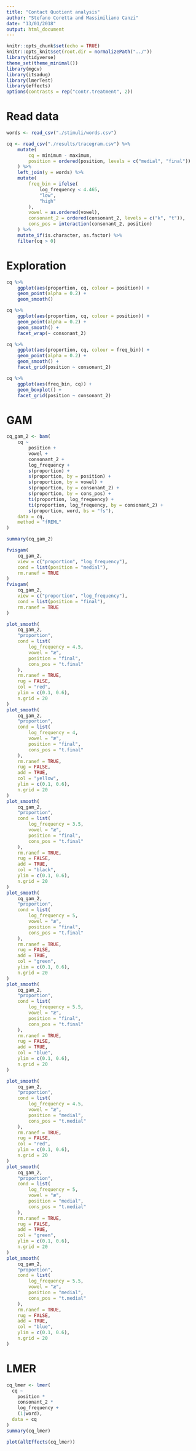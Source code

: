 ```yaml
---
title: "Contact Quotient analysis"
author: "Stefano Coretta and Massimiliano Canzi"
date: "13/01/2018"
output: html_document
---
```


```r
knitr::opts_chunk$set(echo = TRUE)
knitr::opts_knit$set(root.dir = normalizePath("../"))
library(tidyverse)
theme_set(theme_minimal())
library(mgcv)
library(itsadug)
library(lmerTest)
library(effects)
options(contrasts = rep("contr.treatment", 2))
```

# Read data

```r
words <- read_csv("./stimuli/words.csv")

cq <- read_csv("./results/tracegram.csv") %>%
    mutate(
        cq = minimum - maximum,
        position = ordered(position, levels = c("medial", "final"))
    ) %>%
    left_join(y = words) %>%
    mutate(
        freq_bin = ifelse(
            log_frequency < 4.465,
            "low",
            "high"
        ),
        vowel = as.ordered(vowel),
        consonant_2 = ordered(consonant_2, levels = c("k", "t")),
        cons_pos = interaction(consonant_2, position)
    ) %>%
    mutate_if(is.character, as.factor) %>%
    filter(cq > 0)
```

# Exploration

```r
cq %>%
    ggplot(aes(proportion, cq, colour = position)) +
    geom_point(alpha = 0.2) +
    geom_smooth()
```

```r
cq %>%
    ggplot(aes(proportion, cq, colour = position)) +
    geom_point(alpha = 0.2) +
    geom_smooth() +
    facet_wrap(~ consonant_2)
```

```r
cq %>%
    ggplot(aes(proportion, cq, colour = freq_bin)) +
    geom_point(alpha = 0.2) +
    geom_smooth() +
    facet_grid(position ~ consonant_2)
```

```r
cq %>%
    ggplot(aes(freq_bin, cq)) +
    geom_boxplot() +
    facet_grid(position ~ consonant_2)
```

# GAM

```r
cq_gam_2 <- bam(
    cq ~
        position +
        vowel +
        consonant_2 +
        log_frequency +
        s(proportion) +
        s(proportion, by = position) +
        s(proportion, by = vowel) +
        s(proportion, by = consonant_2) +
        s(proportion, by = cons_pos) +
        ti(proportion, log_frequency) +
        ti(proportion, log_frequency, by = consonant_2) +
        s(proportion, word, bs = "fs"),
    data = cq,
    method = "fREML"
)

summary(cq_gam_2)
```

```r
fvisgam(
    cq_gam_2,
    view = c("proportion", "log_frequency"),
    cond = list(position = "medial"),
    rm.ranef = TRUE
)
fvisgam(
    cq_gam_2,
    view = c("proportion", "log_frequency"),
    cond = list(position = "final"),
    rm.ranef = TRUE
)
```

```r
plot_smooth(
    cq_gam_2,
    "proportion",
    cond = list(
        log_frequency = 4.5,
        vowel = "æ",
        position = "final",
        cons_pos = "t.final"
    ),
    rm.ranef = TRUE,
    rug = FALSE,
    col = "red",
    ylim = c(0.1, 0.6),
    n.grid = 20
)
plot_smooth(
    cq_gam_2,
    "proportion",
    cond = list(
        log_frequency = 4,
        vowel = "æ",
        position = "final",
        cons_pos = "t.final"
    ),
    rm.ranef = TRUE,
    rug = FALSE,
    add = TRUE,
    col = "yellow",
    ylim = c(0.1, 0.6),
    n.grid = 20
)
plot_smooth(
    cq_gam_2,
    "proportion",
    cond = list(
        log_frequency = 3.5,
        vowel = "æ",
        position = "final",
        cons_pos = "t.final"
    ),
    rm.ranef = TRUE,
    rug = FALSE,
    add = TRUE,
    col = "black",
    ylim = c(0.1, 0.6),
    n.grid = 20
)
plot_smooth(
    cq_gam_2,
    "proportion",
    cond = list(
        log_frequency = 5,
        vowel = "æ",
        position = "final",
        cons_pos = "t.final"
    ),
    rm.ranef = TRUE,
    rug = FALSE,
    add = TRUE,
    col = "green",
    ylim = c(0.1, 0.6),
    n.grid = 20
)
plot_smooth(
    cq_gam_2,
    "proportion",
    cond = list(
        log_frequency = 5.5,
        vowel = "æ",
        position = "final",
        cons_pos = "t.final"
    ),
    rm.ranef = TRUE,
    rug = FALSE,
    add = TRUE,
    col = "blue",
    ylim = c(0.1, 0.6),
    n.grid = 20
)
```

```r
plot_smooth(
    cq_gam_2,
    "proportion",
    cond = list(
        log_frequency = 4.5,
        vowel = "æ",
        position = "medial",
        cons_pos = "t.medial"
    ),
    rm.ranef = TRUE,
    rug = FALSE,
    col = "red",
    ylim = c(0.1, 0.6),
    n.grid = 20
)
plot_smooth(
    cq_gam_2,
    "proportion",
    cond = list(
        log_frequency = 5,
        vowel = "æ",
        position = "medial",
        cons_pos = "t.medial"
    ),
    rm.ranef = TRUE,
    rug = FALSE,
    add = TRUE,
    col = "green",
    ylim = c(0.1, 0.6),
    n.grid = 20
)
plot_smooth(
    cq_gam_2,
    "proportion",
    cond = list(
        log_frequency = 5.5,
        vowel = "æ",
        position = "medial",
        cons_pos = "t.medial"
    ),
    rm.ranef = TRUE,
    rug = FALSE,
    add = TRUE,
    col = "blue",
    ylim = c(0.1, 0.6),
    n.grid = 20
)
```

# LMER

```r
cq_lmer <- lmer(
  cq ~
    position *
    consonant_2 *
    log_frequency +
    (1|word),
  data = cq
)
summary(cq_lmer)
```

```r
plot(allEffects(cq_lmer))
```

